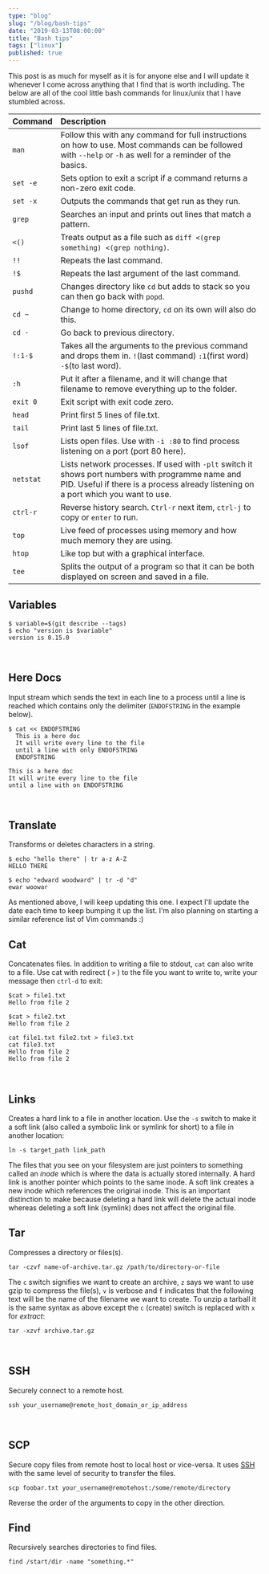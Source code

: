 ```yaml
---
type: "blog"
slug: "/blog/bash-tips"
date: "2019-03-13T08:00:00"
title: "Bash tips"
tags: ["linux"]
published: true
---
```


This post is as much for myself as it is for anyone else and I will update it whenever I come across anything that I find that is worth including. The below are all of the cool little bash commands for linux/unix that I have stumbled across.

Command | Description
------- | :-----------|
`man`   | Follow this with any command for full instructions on how to use. Most commands can be followed with `--help` or `-h` as well for a reminder of the basics.
`set -e` | Sets option to exit a script if a command returns a non-zero exit code.
`set -x` | Outputs the commands that get run as they run.
`grep` | Searches an input and prints out lines that match a pattern.
`<()` | Treats output as a file such as `diff <(grep something) <(grep nothing)`.
`!!` | Repeats the last command.
`!$` | Repeats the last argument of the last command.
`pushd` | Changes directory like `cd` but adds to stack so you can then go back with `popd`.
`cd ~` | Change to home directory, `cd` on its own will also do this.
`cd -` | Go back to previous directory.
`!:1-$` | Takes all the arguments to the previous command and drops them in. `!`(last command) `:1`(first word) `-$`(to last word).
`:h` | Put it after a filename, and it will change that filename to remove everything up to the folder.
`exit 0` | Exit script with exit code zero.
`head` | Print first 5 lines of file.txt.
`tail`  | Print last 5 lines of file.txt.
`lsof` | Lists open files. Use with `-i :80` to find process listening on a port (port 80 here).
`netstat` | Lists network processes. If used with `-plt` switch it shows port numbers with programme name and PID. Useful if there is a process already listening on a port which you want to use.
`ctrl-r` | Reverse history search. `Ctrl-r` next item, `ctrl-j` to copy or `enter` to run.
`top` | Live feed of processes using memory and how much memory they are using.
`htop` | Like top but with a graphical interface.
`tee` | Splits the output of a program so that it can be both displayed on screen and saved in a file.

## Variables
```
$ variable=$(git describe --tags)
$ echo "version is $variable"
version is 0.15.0
```
<br />

## Here Docs
Input stream which sends the text in each line to a process until a line is reached which contains only the delimiter (`ENDOFSTRING` in the example below).
```
$ cat << ENDOFSTRING
  This is a here doc
  It will write every line to the file
  until a line with only ENDOFSTRING
  ENDOFSTRING

This is a here doc
It will write every line to the file
until a line with on ENDOFSTRING
```
<br />

## Translate
Transforms or deletes characters in a string.
```
$ echo "hello there" | tr a-z A-Z
HELLO THERE

$ echo "edward woodward" | tr -d "d"
ewar woowar
```

As mentioned above, I will keep updating this one. I expect I'll update the date each time to keep bumping it up the list. I'm also planning on starting a similar reference list of Vim commands :)
<br />

## Cat
Concatenates files. In addition to writing a file to stdout, `cat` can also write to a file. Use cat with redirect ( `>` ) to the file you want to write to, write your message then `ctrl-d` to exit:
```
$cat > file1.txt
Hello from file 2

$cat > file2.txt
Hello from file 2

cat file1.txt file2.txt > file3.txt
cat file3.txt
Hello from file 2
Hello from file 2
```
<br />

## Links
Creates a hard link to a file in another location. Use the `-s` switch to make it a soft link (also called a symbolic link or symlink for short) to a file in another location:
```
ln -s target_path link_path
```
The files that you see on your filesystem are just pointers to something called an _inode_ which is where the data is actually stored internally. A hard link is another pointer which points to the same inode. A soft link creates a new inode which references the original inode. This is an important distinction to make because deleting a hard link will delete the actual inode whereas deleting a soft link (symlink) does not affect the original file.

## Tar
Compresses a directory or files(s).
```
tar -czvf name-of-archive.tar.gz /path/to/directory-or-file
```
The `c` switch signifies we want to create an archive, `z` says we want to use gzip to compress the file(s), `v` is verbose and `f` indicates that the following text will be the name of the filename we want to create. To unzip a tarball it is the same syntax as above except the `c` (create) switch is replaced with `x` for _extract_:
```
tar -xzvf archive.tar.gz
```
<br />

## SSH
Securely connect to a remote host.
```
ssh your_username@remote_host_domain_or_ip_address
```
<br />

## SCP
Secure copy files from remote host to local host or vice-versa. It uses [SSH](/blog/bash-tips#ssh) with the same level of security to transfer the files.
```
scp foobar.txt your_username@remotehost:/some/remote/directory
```
Reverse the order of the arguments to copy in the other direction.

## Find
Recursively searches directories to find files.
```
find /start/dir -name "something.*"
```
